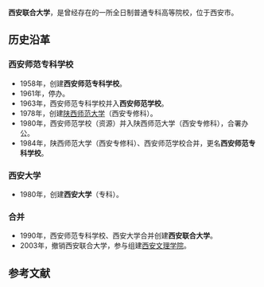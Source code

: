 {{Redirect|西安大学}}
{{Infobox university
 |name              = 西安联合大学
 |native_name       = 
 |image             = 
 |latin_name        = Xi'an Union University
 |motto             = 
 |zhmotto           = 
 |established       = 1990年
 |closed            = 2003年
 |type              = 公立
 |religious         = 
 |endowment         = 
 |rector            = 
 |chancellor        = 
 |chairman          = 
 |president         = 
 |vice-president    = 
 |provost           = 
 |principal         = 
 |vice_chancellor   = 
 |dean              = 
 |director          = 
 |head_label        = 
 |head              = 
 |faculty           = 
 |staff             = 
 |students          = 
 |undergrad         = 
 |postgrad          = 
 |doctoral          = 
 |profess           = 
 |alumni            = 
 |budget            =
 |city              = [[西安市|西安市]]
 |state             = 
 |province          = [[陕西省|陕西省]]
 |country           = [[中国|中国]]
 |coor              = 
 |address           = {{flagicon|CHN}}西安市南郊翠华路133号
 |campus            = 
 |area              = 13公顷
 |former_names      = 
 |free_label        = 
 |free              = 
 |sports            = 
 |colors            = 
 |nickname          = 
 |mascot            =
 |fightsong         =
 |affiliations      = 
 |website           =  
 |logo              = 
 |footnotes         = 
}}

'''西安联合大学'''，是曾经存在的一所全日制普通专科高等院校，位于西安市。

==历史沿革==
===西安师范专科学校===
*1958年，创建'''西安师范专科学校'''。
*1961年，停办。
*1963年，西安师范专科学校并入'''西安师范学校'''。
*1978年，创建[[陕西师范大学|陕西师范大学]]（西安专修科）。
*1980年，西安师范学校（资源）并入陕西师范大学（西安专修科），合署办公。
*1984年，陕西师范大学（西安专修科）、西安师范学校合并，更名'''西安师范专科学校'''。

===西安大学===
*1980年，创建'''西安大学'''（专科）。

=== 合并 ===
*1990年，西安师范专科学校、西安大学合并创建'''西安联合大学'''。
*2003年，撤销西安联合大学，参与组建[[西安文理学院|西安文理学院]]。

==参考文献==
{{Reflist}}

{{陕西高等院校}}